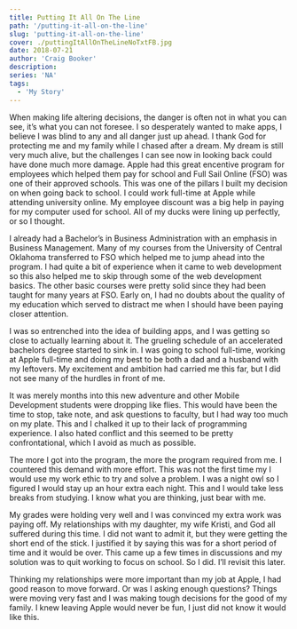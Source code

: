 ```yaml
---
title: Putting It All On The Line
path: '/putting-it-all-on-the-line'
slug: 'putting-it-all-on-the-line'
cover: ./puttingItAllOnTheLineNoTxtFB.jpg
date: 2018-07-21
author: 'Craig Booker'
description:
series: 'NA'
tags:
  - 'My Story'
---
```


When making life altering decisions, the danger is often not in what you can see, it’s what you can not foresee. I so desperately wanted to make apps, I believe I was blind to any and all danger just up ahead. I thank God for protecting me and my family while I chased after a dream. My dream is still very much alive, but the challenges I can see now in looking back could have done much more damage. Apple had this great encentive program for employees which helped them pay for school and Full Sail Online (FSO) was one of their approved schools. This was one of the pillars I built my decision on when going back to school. I could work full-time at Apple while attending university online. My employee discount was a big help in paying for my computer used for school. All of my ducks were lining up perfectly, or so I thought.

I already had a Bachelor’s in Business Administration with an emphasis in Business Management. Many of my courses from the University of Central Oklahoma transferred to FSO which helped me to jump ahead into the program. I had quite a bit of experience when it came to web development so this also helped me to skip through some of the web development basics. The other basic courses were pretty solid since they had been taught for many years at FSO. Early on, I had no doubts about the quality of my education which served to distract me when I should have been paying closer attention.

I was so entrenched into the idea of building apps, and I was getting so close to actually learning about it. The grueling schedule of an accelerated bachelors degree started to sink in. I was going to school full-time, working at Apple full-time and doing my best to be both a dad and a husband with my leftovers. My excitement and ambition had carried me this far, but I did not see many of the hurdles in front of me.

It was merely months into this new adventure and other Mobile Development students were dropping like flies. This would have been the time to stop, take note, and ask questions to faculty, but I had way too much on my plate. This and I chalked it up to their lack of programming experience. I also hated conflict and this seemed to be pretty confrontational, which I avoid as much as possible.

The more I got into the program, the more the program required from me. I countered this demand with more effort. This was not the first time my I would use my work ethic to try and solve a problem. I was a night owl so I figured I would stay up an hour extra each night. This and I would take less breaks from studying. I know what you are thinking, just bear with me.

My grades were holding very well and I was convinced my extra work was paying off. My relationships with my daughter, my wife Kristi, and God all suffered during this time. I did not want to admit it, but they were getting the short end of the stick. I justified it by saying this was for a short period of time and it would be over. This came up a few times in discussions and my solution was to quit working to focus on school. So I did. I’ll revisit this later.

Thinking my relationships were more important than my job at Apple, I had good reason to move forward. Or was I asking enough questions? Things were moving very fast and I was making tough decisions for the good of my family. I knew leaving Apple would never be fun, I just did not know it would like this.
